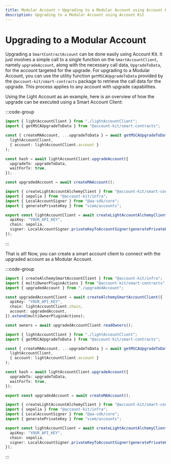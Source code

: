 ```yaml
---
title: Modular Account • Upgrading to a Modular Account using Account Kit
description: Upgrading to a Modular Account using Account Kit
---
```


# Upgrading to a Modular Account

Upgrading a `SmartContractAccount` can be done easily using Account Kit. It just involves a simple call to a single function on the `SmartAccountClient`, namely `upgradeAccount`, along with the necessary call data, `UpgradeToData`, for the account targeted for the upgrade. For upgrading to a Modular Account, you can use the utility function `getMSCAUpgradeToData` provided by the `@account-kit/smart-contracts` package to retrieve the call data for the upgrade. This process applies to any account with upgrade capabilities.

Using the Light Account as an example, here is an overview of how the upgrade can be executed using a Smart Account Client:

:::code-group

```ts [example.ts] twoslash
import { lightAccountClient } from "./lightAccountClient";
import { getMSCAUpgradeToData } from "@account-kit/smart-contracts";

const { createMAAccount, ...upgradeToData } = await getMSCAUpgradeToData(
  lightAccountClient,
  { account: lightAccountClient.account }
);

const hash = await lightAccountClient.upgradeAccount({
  upgradeTo: upgradeToData,
  waitForTx: true,
});

const upgradedAccount = await createMAAccount();
```

```ts [lightAccountClient.ts] twoslash filename="lightAccountClient.ts"
import { createLightAccountAlchemyClient } from "@account-kit/smart-contracts";
import { sepolia } from "@account-kit/infra";
import { LocalAccountSigner } from "@aa-sdk/core";
import { generatePrivateKey } from "viem/accounts";

export const lightAccountClient = await createLightAccountAlchemyClient({
  apiKey: "YOUR_API_KEY",
  chain: sepolia,
  signer: LocalAccountSigner.privateKeyToAccountSigner(generatePrivateKey()),
});
```

:::

That is all! Now, you can create a smart account client to connect with the upgraded account as a Modular Account.

:::code-group

```ts twoslash [example.ts]
import { createAlchemySmartAccountClient } from "@account-kit/infra";
import { multiOwnerPluginActions } from "@account-kit/smart-contracts";
import { upgradedAccount } from "./upgradedAccount";

const upgradedAccountClient = await createAlchemySmartAccountClient({
  apiKey: "YOUR_API_KEY",
  chain: lightAccountClient.chain,
  account: upgradedAccount,
}).extend(multiOwnerPluginActions);

const owners = await upgradedAccountClient.readOwners();
```

```ts [upgradedAccount.ts] twoslash filename="upgradedAccount.ts"
import { lightAccountClient } from "./lightAccountClient";
import { getMSCAUpgradeToData } from "@account-kit/smart-contracts";

const { createMAAccount, ...upgradeToData } = await getMSCAUpgradeToData(
  lightAccountClient,
  { account: lightAccountClient.account }
);

const hash = await lightAccountClient.upgradeAccount({
  upgradeTo: upgradeToData,
  waitForTx: true,
});

export const upgradedAccount = await createMAAccount();
```

```ts [lightAccountClient.ts] twoslash filename="lightAccountClient.ts"
import { createLightAccountAlchemyClient } from "@account-kit/smart-contracts";
import { sepolia } from "@account-kit/infra";
import { LocalAccountSigner } from "@aa-sdk/core";
import { generatePrivateKey } from "viem/accounts";

export const lightAccountClient = await createLightAccountAlchemyClient({
  apiKey: "YOUR_API_KEY",
  chain: sepolia,
  signer: LocalAccountSigner.privateKeyToAccountSigner(generatePrivateKey()),
});
```

:::
